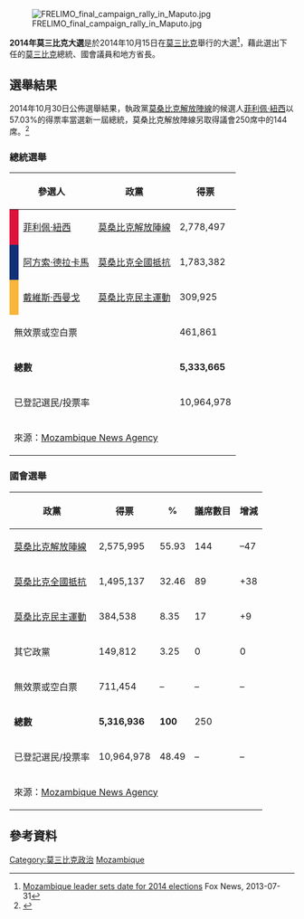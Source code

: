 {{Expand|time=2013-11-17T10:10:25+00:00}}
[[File:FRELIMO_final_campaign_rally_in_Maputo.jpg|thumb]]

'''2014年莫三比克大選'''是於2014年10月15日在[[莫三比克|莫三比克]]舉行的大選<ref>[http://www.foxnews.com/world/2013/07/31/mozambique-leader-sets-date-for-2014-elections/ Mozambique leader sets date for 2014 elections] {{Wayback|url=http://www.foxnews.com/world/2013/07/31/mozambique-leader-sets-date-for-2014-elections/ |date=20131126112506 }} Fox News, 2013-07-31</ref>，藉此選出下任的[[莫三比克|莫三比克]]總統、國會議員和地方省長。

==選舉結果==
2014年10月30日公佈選舉結果，執政黨[[莫桑比克解放陣線|莫桑比克解放陣線]]的候選人[[菲利佩·紐西|菲利佩·紐西]]以57.03%的得票率當選新一屆總統，莫桑比克解放陣線另取得議會250席中的144席。<ref>{{Cite news |url=http://news.xinhuanet.com/world/2014-10/31/c_1113052077.htm |title=莫桑比克执政党候选人纽西当选总统 |publisher=新華網 |date=2014-10-31 |accessdate=2014-12-15 |archive-date=2014-12-18 |archive-url=https://web.archive.org/web/20141218221426/http://news.xinhuanet.com/world/2014-10/31/c_1113052077.htm |dead-url=no }}</ref>

===總統選舉===
{| class=wikitable style=text-align:right
!colspan=2|參選人
!政黨
!得票
!%
|-
| style="background-color:#DC143C"|
|align=left|[[菲利佩·紐西|菲利佩·紐西]]||align=left|[[莫桑比克解放陣線|莫桑比克解放陣線]]||2,778,497||57.03
|-
| style="background-color:#113077"|
|align=left|[[阿方索·德拉卡馬|阿方索·德拉卡馬]]||align=left|[[莫桑比克全國抵抗|莫桑比克全國抵抗]]||1,783,382||36.61
|-
| style="background-color:#F9B63C"|
|align=left|[[戴維斯·西曼戈|戴維斯·西曼戈]]||align=left|[[莫桑比克民主運動|莫桑比克民主運動]]||309,925||6.36
|-
|align=left colspan=3|無效票或空白票||461,861||–
|-
|align=left colspan=3|'''總數'''||'''5,333,665'''||'''100'''
|-
|align=left colspan=3|已登記選民/投票率||10,964,978||48.64
|-
|align=left colspan=5|來源：[http://www.poptel.org.uk/mozambique-news/newsletter/aim494.html Mozambique News Agency]{{Wayback|url=http://www.poptel.org.uk/mozambique-news/newsletter/aim494.html |date=20141031182500 }}
|}

===國會選舉===
{| class=wikitable style=text-align:right
!政黨
!得票
!%
!議席數目
!增減
|-
|align=left|[[莫桑比克解放陣線|莫桑比克解放陣線]]||2,575,995||55.93||144||–47
|-
|align=left|[[莫桑比克全國抵抗|莫桑比克全國抵抗]]||1,495,137||32.46||89||+38
|-
|align=left|[[莫桑比克民主運動|莫桑比克民主運動]]||384,538||8.35||17||+9
|-
|align=left|其它政黨||149,812||3.25||0||0
|-
|align=left|無效票或空白票||711,454||–||–||–
|-
|align=left|'''總數'''||'''5,316,936'''||'''100'''|| 250 ||
|-
|align=left|已登記選民/投票率||10,964,978||48.49||–||–
|-
|align=left colspan=5|來源：[http://www.poptel.org.uk/mozambique-news/newsletter/aim494.html Mozambique News Agency]{{Wayback|url=http://www.poptel.org.uk/mozambique-news/newsletter/aim494.html |date=20141031182500 }}
|}

== 參考資料 ==
{{Reflist}}

{{莫桑比克選舉}}
[[Category:莫三比克政治|Category:莫三比克政治]]
[[Category:2014年非洲选举|Mozambique]]